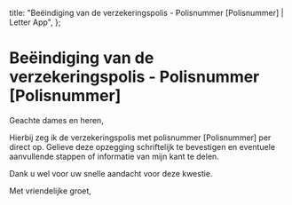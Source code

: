   title: "Beëindiging van de verzekeringspolis - Polisnummer [Polisnummer] | Letter App",
};

# Beëindiging van de verzekeringspolis - Polisnummer [Polisnummer]

Geachte dames en heren,

Hierbij zeg ik de verzekeringspolis met polisnummer [Polisnummer] per direct op. Gelieve deze opzegging schriftelijk te bevestigen en eventuele aanvullende stappen of informatie van mijn kant te delen.

Dank u wel voor uw snelle aandacht voor deze kwestie.

Met vriendelijke groet,
